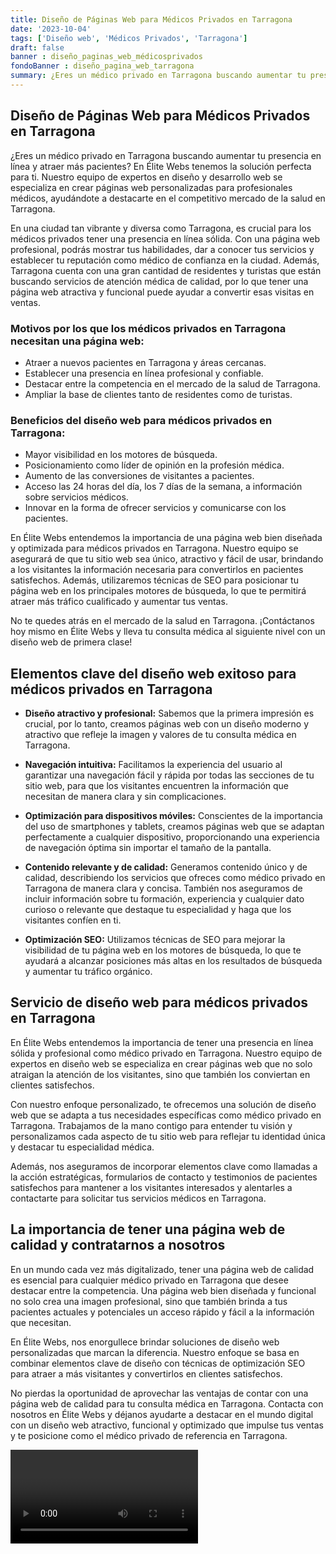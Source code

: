 ```yaml
---
title: Diseño de Páginas Web para Médicos Privados en Tarragona
date: '2023-10-04'
tags: ['Diseño web', 'Médicos Privados', 'Tarragona']
draft: false
banner : diseño_paginas_web_médicosprivados
fondoBanner : diseño_pagina_web_tarragona
summary: ¿Eres un médico privado en Tarragona buscando aumentar tu presencia en línea y atraer más pacientes? En Élite Webs tenemos la solución perfecta para ti. Nuestro equipo de expertos en diseño y desarrollo web se especializa en crear páginas web personalizadas para profesionales médicos, ayudándote a destacarte en el competitivo mercado de la salud en Tarragona.
---
```


## Diseño de Páginas Web para Médicos Privados en Tarragona

¿Eres un médico privado en Tarragona buscando aumentar tu presencia en línea y atraer más pacientes? En Élite Webs tenemos la solución perfecta para ti. Nuestro equipo de expertos en diseño y desarrollo web se especializa en crear páginas web personalizadas para profesionales médicos, ayudándote a destacarte en el competitivo mercado de la salud en Tarragona.

En una ciudad tan vibrante y diversa como Tarragona, es crucial para los médicos privados tener una presencia en línea sólida. Con una página web profesional, podrás mostrar tus habilidades, dar a conocer tus servicios y establecer tu reputación como médico de confianza en la ciudad. Además, Tarragona cuenta con una gran cantidad de residentes y turistas que están buscando servicios de atención médica de calidad, por lo que tener una página web atractiva y funcional puede ayudar a convertir esas visitas en ventas.

### Motivos por los que los médicos privados en Tarragona necesitan una página web:

- Atraer a nuevos pacientes en Tarragona y áreas cercanas.
- Establecer una presencia en línea profesional y confiable.
- Destacar entre la competencia en el mercado de la salud de Tarragona.
- Ampliar la base de clientes tanto de residentes como de turistas.

### Beneficios del diseño web para médicos privados en Tarragona:

- Mayor visibilidad en los motores de búsqueda.
- Posicionamiento como líder de opinión en la profesión médica.
- Aumento de las conversiones de visitantes a pacientes.
- Acceso las 24 horas del día, los 7 días de la semana, a información sobre servicios médicos.
- Innovar en la forma de ofrecer servicios y comunicarse con los pacientes.

En Élite Webs entendemos la importancia de una página web bien diseñada y optimizada para médicos privados en Tarragona. Nuestro equipo se asegurará de que tu sitio web sea único, atractivo y fácil de usar, brindando a los visitantes la información necesaria para convertirlos en pacientes satisfechos. Además, utilizaremos técnicas de SEO para posicionar tu página web en los principales motores de búsqueda, lo que te permitirá atraer más tráfico cualificado y aumentar tus ventas.

No te quedes atrás en el mercado de la salud en Tarragona. ¡Contáctanos hoy mismo en Élite Webs y lleva tu consulta médica al siguiente nivel con un diseño web de primera clase!

<GifSeo />

<Cta />

## Elementos clave del diseño web exitoso para médicos privados en Tarragona

- **Diseño atractivo y profesional:** Sabemos que la primera impresión es crucial, por lo tanto, creamos páginas web con un diseño moderno y atractivo que refleje la imagen y valores de tu consulta médica en Tarragona.

- **Navegación intuitiva:** Facilitamos la experiencia del usuario al garantizar una navegación fácil y rápida por todas las secciones de tu sitio web, para que los visitantes encuentren la información que necesitan de manera clara y sin complicaciones.

- **Optimización para dispositivos móviles:** Conscientes de la importancia del uso de smartphones y tablets, creamos páginas web que se adaptan perfectamente a cualquier dispositivo, proporcionando una experiencia de navegación óptima sin importar el tamaño de la pantalla.

- **Contenido relevante y de calidad:** Generamos contenido único y de calidad, describiendo los servicios que ofreces como médico privado en Tarragona de manera clara y concisa. También nos aseguramos de incluir información sobre tu formación, experiencia y cualquier dato curioso o relevante que destaque tu especialidad y haga que los visitantes confíen en ti.

- **Optimización SEO:** Utilizamos técnicas de SEO para mejorar la visibilidad de tu página web en los motores de búsqueda, lo que te ayudará a alcanzar posiciones más altas en los resultados de búsqueda y aumentar tu tráfico orgánico.

## Servicio de diseño web para médicos privados en Tarragona

En Élite Webs entendemos la importancia de tener una presencia en línea sólida y profesional como médico privado en Tarragona. Nuestro equipo de expertos en diseño web se especializa en crear páginas web que no solo atraigan la atención de los visitantes, sino que también los conviertan en clientes satisfechos. 

Con nuestro enfoque personalizado, te ofrecemos una solución de diseño web que se adapta a tus necesidades específicas como médico privado en Tarragona. Trabajamos de la mano contigo para entender tu visión y personalizamos cada aspecto de tu sitio web para reflejar tu identidad única y destacar tu especialidad médica.

Además, nos aseguramos de incorporar elementos clave como llamadas a la acción estratégicas, formularios de contacto y testimonios de pacientes satisfechos para mantener a los visitantes interesados y alentarles a contactarte para solicitar tus servicios médicos en Tarragona.

## La importancia de tener una página web de calidad y contratarnos a nosotros

En un mundo cada vez más digitalizado, tener una página web de calidad es esencial para cualquier médico privado en Tarragona que desee destacar entre la competencia. Una página web bien diseñada y funcional no solo crea una imagen profesional, sino que también brinda a tus pacientes actuales y potenciales un acceso rápido y fácil a la información que necesitan.

En Élite Webs, nos enorgullece brindar soluciones de diseño web personalizadas que marcan la diferencia. Nuestro enfoque se basa en combinar elementos clave de diseño con técnicas de optimización SEO para atraer a más visitantes y convertirlos en clientes satisfechos.

No pierdas la oportunidad de aprovechar las ventajas de contar con una página web de calidad para tu consulta médica en Tarragona. Contacta con nosotros en Élite Webs y déjanos ayudarte a destacar en el mundo digital con un diseño web atractivo, funcional y optimizado que impulse tus ventas y te posicione como el médico privado de referencia en Tarragona.

<Video />

<CtaBot job='Médicos Privados' city='Tarragona'/>

<Gmaps query='Tarragona+españa+maps' />
